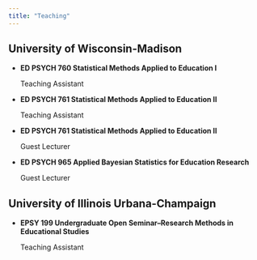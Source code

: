 ```yaml
---
title: "Teaching"
---
```


## University of Wisconsin-Madison

-   **ED PSYCH 760 Statistical Methods Applied to Education I**

    Teaching Assistant

-   **ED PSYCH 761 Statistical Methods Applied to Education II**

    Teaching Assistant

-   **ED PSYCH 761 Statistical Methods Applied to Education II**

    Guest Lecturer

-   **ED PSYCH 965 Applied Bayesian Statistics for Education Research**

    Guest Lecturer

## University of Illinois Urbana-Champaign

-   **EPSY 199 Undergraduate Open Seminar--Research Methods in Educational Studies**

    Teaching Assistant
